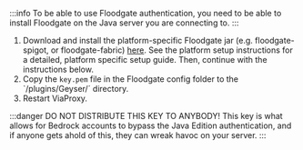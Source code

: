 :::info
To be able to use Floodgate authentication, you need to be able to install Floodgate on the Java server you are connecting to.
:::

1. Download and install the platform-specific Floodgate jar (e.g. floodgate-spigot, or floodgate-fabric) [here](https://geysermc.org/download#floodgate). 
See the platform setup instructions for a detailed, platform specific setup guide. Then, continue with the instructions below.
2. Copy the `key.pem` file in the Floodgate config folder to the `/plugins/Geyser/´ directory.
3. Restart ViaProxy.

:::danger
DO NOT DISTRIBUTE THIS KEY TO ANYBODY! This key is what allows for Bedrock accounts to bypass the Java Edition authentication, and if anyone gets ahold of this, they can wreak havoc on your server.
:::
